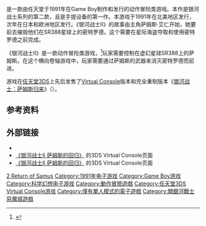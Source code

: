 {{refimprove|time=2015-07-26T12:22:00+00:00}}
{{noteTA
| G1=Games
| G2=Nintendo
}}
{{Infobox video game
| image = Metroid2 boxart.jpg
| alt = 
| japanese = メトロイドII RETURN OF SAMUS
| english = Metroid II: Return of Samus
| caption =  
| developer = [[任天堂開發第一部|任天堂開發第一部]]
| publisher = [[任天堂|任天堂]]
| series = 《[[银河战士系列|银河战士]]》系列
| director = {{le|清武博二|Hiroji Kiyotake}}<br>[[木村浩之|木村浩之]]
| producer = [[橫井軍平|橫井軍平]]
| designer = {{le|加納誠|Makoto Kano (video game designer)}}
| programmer = 原田贵裕
| composer = 吉冨亮二
| platforms = [[Game_Boy|Game Boy]] <!-- DO NOT add "Virtual Console". VC is software emulation; see [[Template:Infobox_video_game#platforms|Template:Infobox video game#platforms]] -->
| released = {{Video game release|NA|November 1991|JP|January 21, 1992|EU|May 21, 1992}} <!-- DO NOT include emulated releases (i.e. Virtual Console). See above link. -->
| genre = [[动作冒险游戏|动作冒险]]
| modes = [[单人游戏|单人]]
}}
{{vgname|银河战士II 萨姆斯的回归|ja=メトロイドII RETURN OF SAMUS|en=Metroid II: Return of Samus}}是一款由任天堂于1991年在Game Boy制作和发行的动作冒险类游戏。本作是银河战士系列的第二款，且是手提设备的第一作。本游戏于1991年在北美地区发行，次年在日本和欧洲地区发行。《银河战士II》的故事由主角萨姆斯·艾仁开始，她要前去摧毁他们在SR388星球上的密特罗德。这个需要在星际海盗夺取和使用密特罗德之前完成。

《银河战士II》是一款动作冒险类游戏，<ref name="gamerankings">{{cite web |accessdate=2009-01-06 |url=http://www.gamerankings.com/gameboy/585799-metroid-ii-return-of-samus/index.html |title=Metroid II: Return of Samus – GB |publisher=Game Rankings |archive-date=2019-12-09 |archive-url=https://web.archive.org/web/20191209015624/http://www.gamerankings.com/gameboy/585799-metroid-ii-return-of-samus/index.html |dead-url=no }}</ref>玩家需要控制在虚幻星球SR388上的萨姆斯。在这个横向卷轴游戏中，玩家需要通过萨姆斯的武器来消灭密特罗德而前进。

游戏在[[任天堂3DS|任天堂3DS]]上先后发售了[[Virtual_Console|Virtual Console]]版本和完全重制版本《[[银河战士：萨姆斯归来|银河战士：萨姆斯归来]]》（{{lang|en|Metroid: Samus Returns}}）。

== 参考资料 ==
{{Reflist}}

== 外部链接 ==
* {{Official|https://www.nintendo.co.jp/n02/dmg/mea/top.html}}{{ja}}
* [https://www.nintendo.co.jp/titles/50010000007445 《银河战士II 萨姆斯的回归》] {{Wayback|url=https://www.nintendo.co.jp/titles/50010000007445 |date=20170901161603 }}的3DS Virtual Console页面{{ja}}
* [https://www.nintendo.com/games/detail/ZJIPw1j3cMBl2wJie6zl65OMeIjZd6aA 《银河战士II 萨姆斯的回归》] {{Wayback|url=https://www.nintendo.com/games/detail/ZJIPw1j3cMBl2wJie6zl65OMeIjZd6aA |date=20170624085714 }}的3DS Virtual Console页面{{en}}
{{銀河戰士系列}}

{{DEFAULTSORT:Metroid 2 Return of Samus}}
[[Category:銀河戰士系列|2 Return of Samus]]
[[Category:1991年电子游戏|Category:1991年电子游戏]]
[[Category:Game_Boy游戏|Category:Game Boy游戏]]
[[Category:科学幻想电子游戏|Category:科学幻想电子游戏]]
[[Category:動作冒險遊戲|Category:動作冒險遊戲]]
[[Category:任天堂3DS_Virtual_Console游戏|Category:任天堂3DS Virtual Console游戏]]
[[Category:僅有單人模式的電子遊戲|Category:僅有單人模式的電子遊戲]]
[[Category:類銀河戰士惡魔城遊戲|Category:類銀河戰士惡魔城遊戲]]